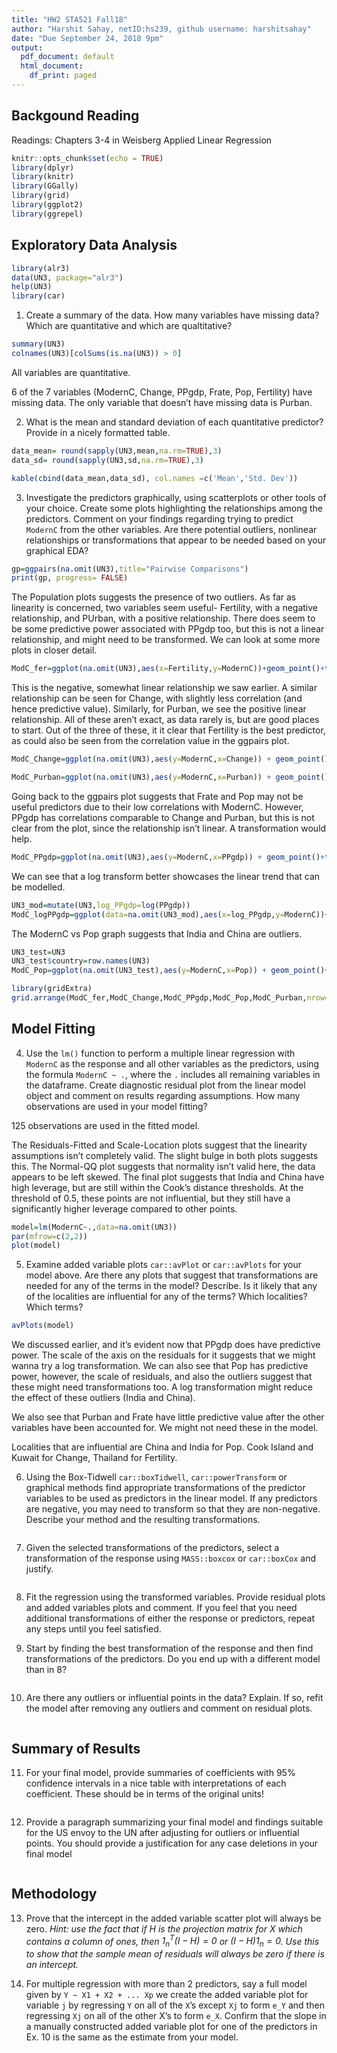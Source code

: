 ```yaml
---
title: "HW2 STA521 Fall18"
author: "Harshit Sahay, netID:hs239, github username: harshitsahay" 
date: "Due September 24, 2018 9pm"
output:
  pdf_document: default
  html_document:
    df_print: paged
---
```


## Backgound Reading

Readings: Chapters 3-4 in Weisberg Applied Linear Regression


```r
knitr::opts_chunk$set(echo = TRUE)
library(dplyr)
library(knitr)
library(GGally)
library(grid)
library(ggplot2)
library(ggrepel)
```
## Exploratory Data Analysis

```r
library(alr3)
data(UN3, package="alr3")
help(UN3) 
library(car)
```


1. Create a summary of the data.  How many variables have missing data?  Which are quantitative and which are qualtitative?

```r
summary(UN3)
colnames(UN3)[colSums(is.na(UN3)) > 0]
```
All variables are quantitative.

6 of the 7 variables (ModernC, Change, PPgdp, Frate, Pop, Fertility) have missing data. The only variable that doesn't have missing data is Purban.


2. What is the mean and standard deviation of each quantitative predictor?  Provide in a nicely formatted table.

```r
data_mean= round(sapply(UN3,mean,na.rm=TRUE),3)
data_sd= round(sapply(UN3,sd,na.rm=TRUE),3)

kable(cbind(data_mean,data_sd), col.names =c('Mean','Std. Dev'))
```


3. Investigate the predictors graphically, using scatterplots or other tools of your choice. Create some plots
highlighting the relationships among the predictors. Comment
on your findings regarding trying to predict `ModernC` from the other variables.  Are there potential outliers, nonlinear relationships or transformations that appear to be needed based on your graphical EDA?

```r
gp=ggpairs(na.omit(UN3),title="Pairwise Comparisons")
print(gp, progress= FALSE)
```
The Population plots suggests the presence of two outliers. As far as linearity is concerned, two variables seem useful- Fertility, with a negative relationship, and PUrban, with a positive relationship. There does seem to be some predictive power associated with PPgdp too, but this is not a linear relationship, and might need to be transformed. We can look at some more plots in closer detail.

```r
ModC_fer=ggplot(na.omit(UN3),aes(x=Fertility,y=ModernC))+geom_point()+theme(plot.title = element_text(hjust = 0.5))+ggtitle("ModernC vs Fertility")
```
This is the negative, somewhat linear relationship we saw earlier. A similar relationship can be seen for Change, with slightly less correlation (and hence predictive value). Similarly, for Purban, we see the positive linear relationship. All of these aren't exact, as data rarely is, but are good places to start. Out of the three of these, it it clear that Fertility is the best predictor, as could also be seen from the correlation value in the ggpairs plot.
\newpage
```r
ModC_Change=ggplot(na.omit(UN3),aes(y=ModernC,x=Change)) + geom_point()+theme(plot.title = element_text(hjust = 0.5))+ggtitle("ModernC vs Change")
```
```r
ModC_Purban=ggplot(na.omit(UN3),aes(y=ModernC,x=Purban)) + geom_point()+theme(plot.title = element_text(hjust = 0.5))+ggtitle("ModernC vs Urban Population")
```
Going back to the ggpairs plot suggests that Frate and Pop may not be useful predictors due to their low correlations with ModernC. However, PPgdp has correlations comparable to Change and Purban, but this is not clear from the plot, since the relationship isn't linear. A transformation would help. 

```r
ModC_PPgdp=ggplot(na.omit(UN3),aes(y=ModernC,x=PPgdp)) + geom_point()+theme(plot.title = element_text(hjust = 0.5))+ggtitle("ModernC vs PPgdp")
```
We can see that a log transform better showcases the linear trend that can be modelled.
```r
UN3_mod=mutate(UN3,log_PPgdp=log(PPgdp))
ModC_logPPgdp=ggplot(data=na.omit(UN3_mod),aes(x=log_PPgdp,y=ModernC))+geom_point()+theme(plot.title = element_text(hjust = 0.5))+ggtitle("ModernC vs log(PPgdp)")
```


The ModernC vs Pop graph suggests that India and China are outliers.
```r
UN3_test=UN3
UN3_test$country=row.names(UN3)
ModC_Pop=ggplot(na.omit(UN3_test),aes(y=ModernC,x=Pop)) + geom_point()+theme(plot.title = element_text(hjust = 0.5))+ggtitle("ModernC vs Pop")+geom_text_repel(data=subset(UN3_test,Pop>1000000),aes(label=country))
```
 
```r
library(gridExtra)
grid.arrange(ModC_fer,ModC_Change,ModC_PPgdp,ModC_Pop,ModC_Purban,nrow=2)
```


## Model Fitting

4.  Use the `lm()` function to perform a multiple linear regression with `ModernC` as the response and all other variables as the predictors, using the formula `ModernC ~ .`, where the `.` includes all remaining variables in the dataframe.  Create  diagnostic residual plot from the linear model object and comment on results regarding assumptions.  How many observations are used in your model fitting?

125 observations are used in the fitted model. 

The Residuals-Fitted and Scale-Location plots suggest that the linearity assumptions isn't completely valid. The slight bulge in both plots suggests this. The Normal-QQ plot suggests that normality isn't valid here, the data appears to be left skewed. The final plot suggests that India and China have high leverage, but are still within the Cook's distance thresholds. At the threshold of 0.5, these points are not influential, but they still have a significantly higher leverage compared to other points.
```r
model=lm(ModernC~.,data=na.omit(UN3))
par(mfrow=c(2,2))
plot(model)
```

5. Examine added variable plots `car::avPlot` or `car::avPlots`  for your model above. Are there any plots that suggest that transformations are needed for any of the terms in the model? Describe. Is it likely that any of the localities are influential for any of the terms?  Which localities?  Which terms?  

```r
avPlots(model)
```
We discussed earlier, and it's evident now that PPgdp does have predictive power. The scale of the axis on the residuals for it suggests that we might wanna try a log transformation. We can also see that Pop has predictive power, however, the scale of residuals, and also the outliers suggest that these might need transformations too. A log transformation might reduce the effect of these outliers (India and China).

We also see that Purban and Frate have little predictive value after the other variables have been accounted for. We might not need these in the model.

Localities that are influential are China and India for Pop.
Cook Island and Kuwait for Change, Thailand for Fertility.


6.  Using the Box-Tidwell  `car::boxTidwell`, `car::powerTransform` or graphical methods find appropriate transformations of the predictor variables to be used as predictors in the linear model.  If any predictors are negative, you may need to transform so that they are non-negative.  Describe your method and  the resulting transformations.


```r

```

7. Given the selected transformations of the predictors, select a transformation of the response using `MASS::boxcox` or `car::boxCox` and justify. 


```r

```

8.  Fit the regression using the transformed variables.  Provide residual plots and added variables plots and comment.  If you feel that you need additional transformations of either the response or predictors, repeat any steps until you feel satisfied.

9. Start by finding the best transformation of the response and then find transformations of the predictors.  Do you end up with a different model than in 8?


```r

```

10.  Are there any outliers or influential points in the data?  Explain.  If so, refit the model after removing any outliers and comment on residual plots.


```r

```

## Summary of Results

11. For your final model, provide summaries of coefficients with 95% confidence intervals in a nice table with interpretations of each coefficient.  These should be in terms of the original units! 


```r

```


12. Provide a paragraph summarizing your final model  and findings suitable for the US envoy to the UN after adjusting for outliers or influential points.   You should provide a justification for any case deletions in your final model


```r

```


## Methodology

    
13. Prove that the intercept in the added variable scatter plot will always be zero.  _Hint:  use the fact that if $H$ is the projection matrix for $X$ which contains a column of ones, then $1_n^T (I - H) = 0$ or $(I - H) 1_n = 0$.  Use this to show that the sample mean of residuals will always be zero if there is an intercept._


14. For multiple regression with more than 2 predictors, say a full model given by `Y ~ X1 + X2 + ... Xp`   we create the added variable plot for variable `j` by regressing `Y` on all of the `X`'s except `Xj` to form `e_Y` and then regressing `Xj` on all of the other X's to form `e_X`.  Confirm that the slope in a manually constructed added variable plot for one of the predictors  in Ex. 10 is the same as the estimate from your model. 
